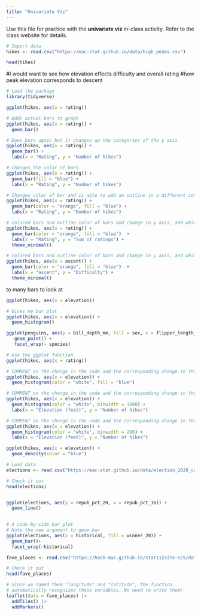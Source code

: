 ```yaml
---
title: "Univariate Viz"
---
```


Use this file for practice with the **univariate viz** in-class activity.  Refer to the class website for details.
```r
# Import data
hikes <- read.csv("https://mac-stat.github.io/data/high_peaks.csv")
```


```r
head(hikes)
```
#I would want to see how elevation effects difficulty and overall rating
#how peak elevation corresponds to descent

```r
# Load the package
library(tidyverse)
```

```r
ggplot(hikes, aes(x = rating))
```
```r
# Adds actual bars to graph
ggplot(hikes, aes(x = rating)) +
  geom_bar()
```

```r
# Does bars again but it changes up the categories of the y axis
ggplot(hikes, aes(x = rating)) +
  geom_bar() +
  labs(x = "Rating", y = "Number of hikes")
```
```r
# Changes the color of bars
ggplot(hikes, aes(x = rating)) +
  geom_bar(fill = "blue") +
  labs(x = "Rating", y = "Number of hikes")
```
```r
# Changes color of bar and is able to add an outline in a different color of the bars
ggplot(hikes, aes(x = rating)) +
  geom_bar(color = "orange", fill = "blue") +
  labs(x = "Rating", y = "Number of hikes")
```

```r
# colored bars and outline color of bars and change in y axis, and white background
ggplot(hikes, aes(x = rating)) +
  geom_bar(color = "orange", fill = "blue")  +
  labs(x = "Rating", y = "Sum of ratings") +
  theme_minimal()
```

```r
# colored bars and outline color of bars and change in y axis, and white background
ggplot(hikes, aes(x = ascent)) +
  geom_bar(color = "orange", fill = "blue")  +
  labs(x = "ascent", y = "Difficulty") +
  theme_minimal()
```
to many bars to look at



```r
ggplot(hikes, aes(x = elevation))
```

```r
# Gives me bar plot
ggplot(hikes, aes(x = elevation)) +
  geom_histogram()
```
```r
ggplot(penguins, aes(y = bill_depth_mm, fill = sex, x = flipper_length_mm)) + 
   geom_point() + 
   facet_wrap(~ species)
```
```r
# Use the ggplot function
ggplot(hikes, aes(x = rating))
```
```r
# COMMENT on the change in the code and the corresponding change in the plot
ggplot(hikes, aes(x = elevation)) +
  geom_histogram(color = "white", fill = "blue") 
```

```r
# COMMENT on the change in the code and the corresponding change in the plot
ggplot(hikes, aes(x = elevation)) +
  geom_histogram(color = "white", binwidth = 1000) +
  labs(x = "Elevation (feet)", y = "Number of hikes")
```

```r
# COMMENT on the change in the code and the corresponding change in the plot
ggplot(hikes, aes(x = elevation)) +
  geom_histogram(color = "white", binwidth = 200) +
  labs(x = "Elevation (feet)", y = "Number of hikes")
```
```r
ggplot(hikes, aes(x = elevation)) +
  geom_density(color = "blue")

```
```r
# Load data
elections <- read.csv("https://mac-stat.github.io/data/election_2020_county.csv")

# Check it out
head(elections)


ggplot(elections, aes(y = repub_pct_20, x = repub_pct_16)) +
  geom_line() 
 
```
```r
# A side-by-side bar plot
# Note the new argument to geom_bar
ggplot(elections, aes(x = historical, fill = winner_20)) +
  geom_bar()+
  facet_wrap(~historical)

```
```r
fave_places <- read.csv("https://hash-mac.github.io/stat112site-s25/data/our_fave_places.csv")

# Check it out
head(fave_places)
```
```r
# Since we named them "longitude" and "latitude", the function
# automatically recognizes these variables. No need to write them!
leaflet(data = fave_places) |> 
  addTiles() |>
  addMarkers()
  
```

